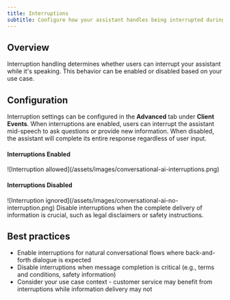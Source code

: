 ```yaml
---
title: Interruptions
subtitle: Configure how your assistant handles being interrupted during speech.
---
```


## Overview

Interruption handling determines whether users can interrupt your assistant while it's speaking. This behavior can be enabled or disabled based on your use case.

## Configuration

Interruption settings can be configured in the **Advanced** tab under **Client Events**. When interruptions are enabled, users can interrupt the assistant mid-speech to ask questions or provide new information. When disabled, the assistant will complete its entire response regardless of user input.

#### Interruptions Enabled

<Frame background="subtle">
  ![Interruption allowed](/assets/images/conversational-ai-interruptions.png)
</Frame>

#### Interruptions Disabled

<Frame background="subtle">
  ![Interruption ignored](/assets/images/conversational-ai-no-interruption.png)
</Frame>

<Note>
  Disable interruptions when the complete delivery of information is crucial, such as legal
  disclaimers or safety instructions.
</Note>

## Best practices

- Enable interruptions for natural conversational flows where back-and-forth dialogue is expected
- Disable interruptions when message completion is critical (e.g., terms and conditions, safety information)
- Consider your use case context - customer service may benefit from interruptions while information delivery may not
